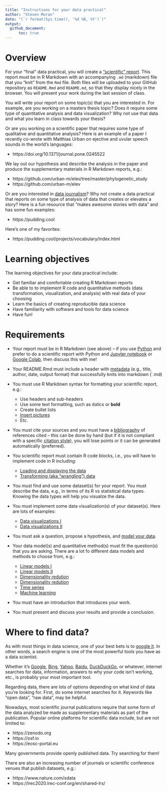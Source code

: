```yaml
---
title: "Instructions for your data practical"
author: "Steven Moran"
date: "(`r format(Sys.time(), '%d %B, %Y')`)"
output:
  github_document:
      toc: true
---
```


# Overview

For your "final" data practical, you will create a ["scientific" report](../2_writing_scientific_reports). This report must be in R Markdown with an accompanying `.md` (markdown) file that you "knit" from the `Rmd` file. Both files will be uploaded to your GitHub repository as `README.Rmd` and `README.md`, so that they display nicely in the browser. You will present your work during the last session of class.

You will write your report on some topic(s) that you are interested in. For example, are you working on a masters thesis topic? Does it require some type of quantitative analysis and data visualization? Why not use that data and what you learn in class towards your thesis?

Or are you working on a scientific paper that requires some type of qualitative and quantitative analysis? Here is an example of a paper I recently co-wrote with Matthias Urban on ejective and uvular speech sounds in the world's languages:

* https://doi.org/10.1371/journal.pone.0245522

We lay out our hypothesis and describe the analysis in the paper and produce the supplementary materials in R Markdown reports, e.g.:

* https://github.com/urban-m/elev/tree/master/phylogenetic_study
* https://github.com/urban-m/elev

Or are you interested in [data journalism](https://en.wikipedia.org/wiki/Data_journalism)? Why not create a data practical that reports on some type of analysis of data that creates or elevates a story? Here is a fun resource that "makes awesome stories with data" and has some fun examples:

* https://pudding.cool

Here's one of my favorites:

* https://pudding.cool/projects/vocabulary/index.html


# Learning objectives

The learning objectives for your data practical include:

* Get familiar and comfortable creating R Markdown reports
* Be able to to implement R code and quantitative methods (data transformation, visualization, and analysis) with real data of your choosing
* Learn the basics of creating reproducible data science
* Have familiarity with software and tools for data science
* Have fun!


# Requirements

* Your report must be in R Markdown (see above) -- if you use [Python](https://www.python.org) and prefer to do a scientific report with Python and [Jupyter notebook](https://jupyter.org) or [Google Colab](https://colab.research.google.com), then discuss this with me!

* Your README.Rmd must include a header with [metadata](https://en.wikipedia.org/wiki/Metadata) (e.g., title, author, date, output format) that successfully knits into markdown (`.md)

* You must use R Markdown syntax for formatting your scientific report, e.g.:
  * Use headers and sub-headers
  * Use some text formatting, such as *italics* or **bold**
  * Create bullet lists
  * [Insert pictures](https://stackoverflow.com/questions/25166624/insert-picture-table-in-r-markdown)
  * Etc.
  
* You must cite your sources and you must have a [bibliography](../2_writing_scientific_reports) of references cited -- this can be done by hand (but if it is not compliant with a specific [citation style](https://www.scribbr.com/citing-sources/citation-styles/)), you will lose points or it can be generated automatically (preferred).

* You scientific report must contain R code blocks, i.e., you will have to implement code in R including:
  * [Loading and displaying the data](../3_data)
  * [Transforming (aka "wrangling") data](../4_data_wrangling)

* You must find and use some dataset(s) for your report. You must describe the data, e.g., in terms of its R vs statistical data types. Knowing the data types will help you visualze the data.

* You must implement some data visualization(s) of your dataset(s). Here are lots of examples:
  * [Data visualizations I](../5_data_visualization)
  * [Data visualizations II](../6_data_visualization)
  
* You must ask a question, propose a hypothesis, and [model your data](../7_data_modeling).

* Your data model(s) and quantitative method(s) must fit the question(s) that you are asking. There are a lot fo different data models and methods to choose from, e.g.:
  * [Linear models I](../8_Linear_Models_I)
  * [Linear models II](../9_Linear_Models_II)
  * [Dimensionality redution](../10_Dimensionality_reduction_clustering_I)
  * [Dimensionality redution](../11_Dimensionality_reduction_clustering_II)
  * [Time series](../12_Time_series_analysis)
  * [Machine learning](../13_Time_series_analysis)

* You must have an introduction that introduces your work.

* You must present and discuss your results and provide a conclusion.


# Where to find data?

As with most things in data science, one of your best bets is to [google it](https://www.google.com). In other words, a search engine is one of the most powerful tools you have as a data scientist. 

Whether it's [Google](https://www.google.com), [Bing](https://www.bing.com), [Yahoo](https://www.yahoo.com), [Baidu](https://www.baidu.com
), [DuckDuckGo](https://duckduckgo.com), or whatever, internet searches for data, information, answers to why your code isn't working, etc., is probably your most important tool.

Regarding data, there are lots of options depending on what kind of data you're looking for. First, do some internet searches for it. Keywords like "open data", "raw data", may be helpful.

Nowadays, most scientific journal publications require that some form of the data analyzed be made as supplementary materials as part of the publication. Popular online platforms for scientific data include, but are not limited to:

* https://zenodo.org
* https://osf.io
* https://eosc-portal.eu

Many governments provide openly published data. Try searching for them!

There are also an increasing number of journals or scientific conference venues that  publish datasets, e.g.:

* https://www.nature.com/sdata
* https://lrec2020.lrec-conf.org/en/shared-lrs/

